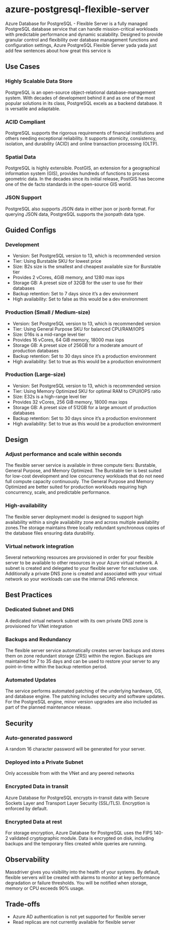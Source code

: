 # azure-postgresql-flexible-server
Azure Database for PostgreSQL - Flexible Server is a fully managed PostgreSQL database service that can handle mission-critical workloads with predictable performance and dynamic scalability. Designed to provide granular control and flexibility over database management functions and configuration settings, Azure PostgreSQL Flexible Server yada yada just add few sentences about how great this service is

## Use Cases
### Highly Scalable Data Store
PostgreSQL is an open-source object-relational database-management system. With decades of development behind it and as one of the most popular solutions in its class, PostgreSQL excels as a backend database. It is versatile and adaptable.
### ACID Compliant
PostgreSQL supports the rigorous requirements of financial institutions and others needing exceptional reliability. It supports atomicity, consistency, isolation, and durability (ACID) and online transaction processing (OLTP).
### Spatial Data
PostgreSQL is highly extensible. PostGIS, an extension for a geographical information system (GIS), provides hundreds of functions to process geometric data. In the decades since its initial release, PostGIS has become one of the de facto standards in the open-source GIS world.
### JSON Support
PostgreSQL also supports JSON data in either json or jsonb format. For querying JSON data, PostgreSQL supports the jsonpath data type.

## Guided Configs
### Development
* Version: Set PostgreSQL version to 13, which is recommended version
* Tier: Using Burstable SKU for lowest price
* Size: B2s size is the smallest and cheapest available size for Burstable tier
* Provides 2 vCores, 4GiB memory, and 1280 max iops
* Storage GB: A preset size of 32GB for the user to use for their databases
* Backup retention: Set to 7 days since it’s a dev environment
* High availability: Set to false as this would be a dev environment
### Production (Small / Medium-size)
* Version: Set PostgreSQL version to 13, which is recommended version
* Tier: Using General Purpose SKU for balanced CPU/RAM/IOPS
* Size: D16s is a mid-range level tier
* Provides 16 vCores, 64 GiB memory, 18000 max iops
* Storage GB: A preset size of 256GB for a moderate amount of production databases
* Backup retention: Set to 30 days since it’s a production environment
* High availability: Set to true as this would be a production environment
### Production (Large-size)
* Version: Set PostgreSQL version to 13, which is recommended version
* Tier: Using Memory Optimized SKU for optimal RAM to CPU/IOPS ratio
* Size: E32s is a high-range level tier
* Provides 32 vCores, 256 GiB memory, 18000 max iops
* Storage GB: A preset size of 512GB for a large amount of production databases
* Backup retention: Set to 30 days since it’s a production environment
* High availability: Set to true as this would be a production environment

## Design
### Adjust performance and scale within seconds
The flexible server service is available in three compute tiers: Burstable, General Purpose, and Memory Optimized. The Burstable tier is best suited for low-cost development and low concurrency workloads that do not need full compute capacity continuously. The General Purpose and Memory Optimized are better suited for production workloads requiring high concurrency, scale, and predictable performance.
### High-availability
The flexible server deployment model is designed to support high availability within a single availability zone and across multiple availability zones.The storage maintains three locally redundant synchronous copies of the database files ensuring data durability.
### Virtual network integration
Several networking resources are provisioned in order for your flexible server to be available to other resources in your Azure virtual network. A subnet is created and delegated to your flexible server for exclusive use. Additionally a private DNS zone is created and associated with your virtual network so your workloads can use the internal DNS reference.

## Best Practices
### Dedicated Subnet and DNS
A dedicated virtual network subnet with its own private DNS zone is provisioned for VNet integration
### Backups and Redundancy
The flexible server service automatically creates server backups and stores them on zone redundant storage (ZRS) within the region. Backups are maintained for 7 to 35 days and can be used to restore your server to any point-in-time within the backup retention period.
### Automated Updates
The service performs automated patching of the underlying hardware, OS, and database engine. The patching includes security and software updates. For the PostgreSQL engine, minor version upgrades are also included as part of the planned maintenance release.

## Security
### Auto-generated password
A random 16 character password will be generated for your server.
### Deployed into a Private Subnet
Only accessible from with the VNet and any peered networks
### Encrypted Data in transit
Azure Database for PostgreSQL encrypts in-transit data with Secure Sockets Layer and Transport Layer Security (SSL/TLS). Encryption is enforced by default.
### Encrypted Data at rest
For storage encryption, Azure Database for PostgreSQL uses the FIPS 140-2 validated cryptographic module. Data is encrypted on disk, including backups and the temporary files created while queries are running.

## Observability
Massdriver gives you visibility into the health of your systems. By default, flexible servers will be created with alarms to monitor at key performance degradation or failure thresholds. You will be notified when storage, memory or CPU exceeds 90% usage.

## Trade-offs
* Azure AD authentication is not yet supported for flexible server
* Read replicas are not currently available for flexible server
